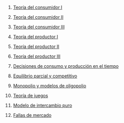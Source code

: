 1.  [Teoría del consumidor I](../2023-06-14-01-teoria-del-consumidor-i/index.qmd)

2.  [Teoría del consumidor II](../2023-06-14-02-teoria-del-consumidor-ii/index.qmd)

3.  [Teoría del consumidor III](../2023-06-14-03-teoria-del-consumidor-iii/index.qmd)

4.  [Teoría del productor I](../2023-06-14-04-teoria-del-productor-i/index.qmd)

5.  [Teoría del productor II](../2023-06-14-05-teoria-del-productor-ii/index.qmd)

6.  [Teoría del productor III](../2023-06-14-06-teoria-del-productor-iii/index.qmd)

7.  [Decisiones de consumo y producción en el tiempo](../2023-06-14-07-decisiones-de-consumo-y-produccion-en-el-tiempo/index.qmd)

8.  [Equilibrio parcial y competitivo](../2023-06-14-08-equilibrio-parcial-y-competitivo/index.qmd)

9.  [Monopolio y modelos de oligopolio](../2023-06-14-09-monopolio-y-modelos-de-oligopolio/index.qmd)

10. [Teoría de juegos](../2023-06-14-10-teoria-de-juegos/index.qmd)

11. [Modelo de intercambio puro](../2023-06-14-11-modelo-de-intercambio-puro/index.qmd)

12. [Fallas de mercado](../2023-06-14-12-fallas-de-mercado/index.qmd)